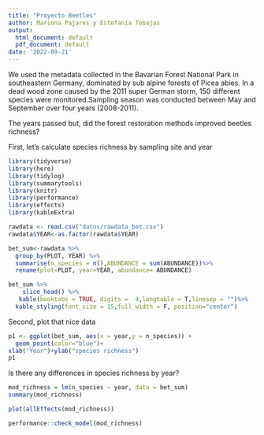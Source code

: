 ```yaml
---
title: "Proyecto Beetles"
author: Mariona Pajares y Estefanía Tobajas
output:
  html_document: default
  pdf_document: default
date: '2022-09-21'
---
```

We used the metadata collected in the Bavarian Forest National Park in southeastern Germany, dominated by sub alpine forests of Picea abies. In a dead wood zone caused by the 2011 super German storm, 150 different species were monitored.Sampling season was conducted between May and September over four years (2008-2011).

The years passed but, did the forest restoration methods improved beetles richness?

First, let’s calculate species richness by sampling site and year 
```r
library(tidyverse)
library(here) 
library(tidylog) 
library(summarytools) 
library(knitr)
library(performance)
library(effects)
library(kableExtra)
```

```r
rawdata <- read.csv("datos/rawdata_bet.csv")
rawdata$YEAR<-as.factor(rawdata$YEAR)

bet_sum<-rawdata %>%
  group_by(PLOT, YEAR) %>%
  summarise(n_species = n(),ABUNDANCE = sum(ABUNDANCE))%>%
  rename(plot=PLOT, year=YEAR, abundance= ABUNDANCE)

```

```r
bet_sum %>% 
    slice_head() %>% 
   kable(booktabs = TRUE, digits =  4,longtable = T,linesep = "")%>%
  kable_styling(font_size = 15,full_width = F, position="center")
```

\newpage

Second, plot that nice data

```r
p1 <- ggplot(bet_sum, aes(x = year,y = n_species)) +
  geom_point(color="blue")+
xlab("Year")+ylab("species richness")
p1
```

Is there any differences in species richness by year?
```r
mod_richness = lm(n_species ~ year, data = bet_sum)
summary(mod_richness)

```

\newpage

```r
plot(allEffects(mod_richness))
```

```r
performance::check_model(mod_richness)

```

